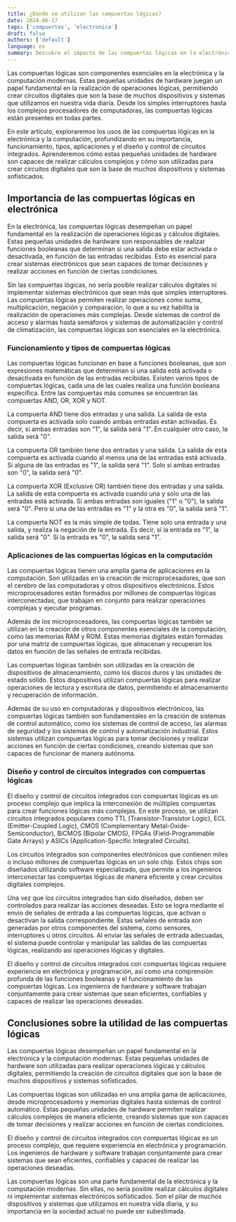 ```yaml
---
title: ¿Dónde se utilizan las compuertas lógicas?
date: 2024-06-17
tags: ['compuertas', 'electronica']
draft: false
authors: ['default']
language: es
summary: Descubre el impacto de las compuertas lógicas en la electrónica y computación y aprende sobre sus funciones clave
---
```


Las compuertas lógicas son componentes esenciales en la electrónica y la computación modernas. Estas pequeñas unidades de hardware juegan un papel fundamental en la realización de operaciones lógicas, permitiendo crear circuitos digitales que son la base de muchos dispositivos y sistemas que utilizamos en nuestra vida diaria. Desde los simples interruptores hasta los complejos procesadores de computadoras, las compuertas lógicas están presentes en todas partes.

En este artículo, exploraremos los usos de las compuertas lógicas en la electrónica y la computación, profundizando en su importancia, funcionamiento, tipos, aplicaciones y el diseño y control de circuitos integrados. Aprenderemos cómo estas pequeñas unidades de hardware son capaces de realizar cálculos complejos y cómo son utilizadas para crear circuitos digitales que son la base de muchos dispositivos y sistemas sofisticados.

<h2>Importancia de las compuertas lógicas en electrónica</h2>

En la electrónica, las compuertas lógicas desempeñan un papel fundamental en la realización de operaciones lógicas y cálculos digitales. Estas pequeñas unidades de hardware son responsables de realizar funciones booleanas que determinan si una salida debe estar activada o desactivada, en función de las entradas recibidas. Esto es esencial para crear sistemas electrónicos que sean capaces de tomar decisiones y realizar acciones en función de ciertas condiciones.

Sin las compuertas lógicas, no sería posible realizar cálculos digitales ni implementar sistemas electrónicos que sean más que simples interruptores. Las compuertas lógicas permiten realizar operaciones como suma, multiplicación, negación y comparación, lo que a su vez habilita la realización de operaciones más complejas. Desde sistemas de control de acceso y alarmas hasta semáforos y sistemas de automatización y control de climatización, las compuertas lógicas son esenciales en la electrónica.

<h3>Funcionamiento y tipos de compuertas lógicas</h3>

Las compuertas lógicas funcionan en base a funciones booleanas, que son expresiones matemáticas que determinan si una salida está activada o desactivada en función de las entradas recibidas. Existen varios tipos de compuertas lógicas, cada una de las cuales realiza una función booleana específica. Entre las compuertas más comunes se encuentran las compuertas AND, OR, XOR y NOT.

La compuerta AND tiene dos entradas y una salida. La salida de esta compuerta es activada solo cuando ambas entradas están activadas. Es decir, si ambas entradas son "1", la salida será "1". En cualquier otro caso, la salida será "0".

La compuerta OR también tiene dos entradas y una salida. La salida de esta compuerta es activada cuando al menos una de las entradas está activada. Si alguna de las entradas es "1", la salida será "1". Solo si ambas entradas son "0", la salida será "0".

La compuerta XOR (Exclusive OR) también tiene dos entradas y una salida. La salida de esta compuerta es activada cuando una y solo una de las entradas está activada. Si ambas entradas son iguales ("1" o "0"), la salida será "0". Pero si una de las entradas es "1" y la otra es "0", la salida será "1".

La compuerta NOT es la más simple de todas. Tiene solo una entrada y una salida, y realiza la negación de la entrada. Es decir, si la entrada es "1", la salida será "0". Si la entrada es "0", la salida será "1".

<h3>Aplicaciones de las compuertas lógicas en la computación</h3>

Las compuertas lógicas tienen una amplia gama de aplicaciones en la computación. Son utilizadas en la creación de microprocesadores, que son el cerebro de las computadoras y otros dispositivos electrónicos. Estos microprocesadores están formados por millones de compuertas lógicas interconectadas, que trabajan en conjunto para realizar operaciones complejas y ejecutar programas.

Además de los microprocesadores, las compuertas lógicas también se utilizan en la creación de otros componentes esenciales de la computación, como las memorias RAM y ROM. Estas memorias digitales están formadas por una matriz de compuertas lógicas, que almacenan y recuperan los datos en función de las señales de entrada recibidas.

Las compuertas lógicas también son utilizadas en la creación de dispositivos de almacenamiento, como los discos duros y las unidades de estado sólido. Estos dispositivos utilizan compuertas lógicas para realizar operaciones de lectura y escritura de datos, permitiendo el almacenamiento y recuperación de información.

Además de su uso en computadoras y dispositivos electrónicos, las compuertas lógicas también son fundamentales en la creación de sistemas de control automático, como los sistemas de control de acceso, las alarmas de seguridad y los sistemas de control y automatización industrial. Estos sistemas utilizan compuertas lógicas para tomar decisiones y realizar acciones en función de ciertas condiciones, creando sistemas que son capaces de funcionar de manera autónoma.

<h3>Diseño y control de circuitos integrados con compuertas lógicas</h3>

El diseño y control de circuitos integrados con compuertas lógicas es un proceso complejo que implica la interconexión de múltiples compuertas para crear funciones lógicas más complejas. En este proceso, se utilizan circuitos integrados populares como TTL (Transistor-Transistor Logic), ECL (Emitter-Coupled Logic), CMOS (Complementary Metal-Oxide-Semiconductor), BiCMOS (Bipolar CMOS), FPGAs (Field-Programmable Gate Arrays) y ASICs (Application-Specific Integrated Circuits).

Los circuitos integrados son componentes electrónicos que contienen miles o incluso millones de compuertas lógicas en un solo chip. Estos chips son diseñados utilizando software especializado, que permite a los ingenieros interconectar las compuertas lógicas de manera eficiente y crear circuitos digitales complejos.

Una vez que los circuitos integrados han sido diseñados, deben ser controlados para realizar las acciones deseadas. Esto se logra mediante el envío de señales de entrada a las compuertas lógicas, que activan o desactivan la salida correspondiente. Estas señales de entrada son generadas por otros componentes del sistema, como sensores, interruptores u otros circuitos. Al enviar las señales de entrada adecuadas, el sistema puede controlar y manipular las salidas de las compuertas lógicas, realizando así operaciones lógicas y digitales.

El diseño y control de circuitos integrados con compuertas lógicas requiere experiencia en electrónica y programación, así como una comprensión profunda de las funciones booleanas y el funcionamiento de las compuertas lógicas. Los ingenieros de hardware y software trabajan conjuntamente para crear sistemas que sean eficientes, confiables y capaces de realizar las operaciones deseadas.

<h2>Conclusiones sobre la utilidad de las compuertas lógicas</h2>

Las compuertas lógicas desempeñan un papel fundamental en la electrónica y la computación modernas. Estas pequeñas unidades de hardware son utilizadas para realizar operaciones lógicas y cálculos digitales, permitiendo la creación de circuitos digitales que son la base de muchos dispositivos y sistemas sofisticados.

Las compuertas lógicas son utilizadas en una amplia gama de aplicaciones, desde microprocesadores y memorias digitales hasta sistemas de control automático. Estas pequeñas unidades de hardware permiten realizar cálculos complejos de manera eficiente, creando sistemas que son capaces de tomar decisiones y realizar acciones en función de ciertas condiciones.

El diseño y control de circuitos integrados con compuertas lógicas es un proceso complejo, que requiere experiencia en electrónica y programación. Los ingenieros de hardware y software trabajan conjuntamente para crear sistemas que sean eficientes, confiables y capaces de realizar las operaciones deseadas.

Las compuertas lógicas son una parte fundamental de la electrónica y la computación modernas. Sin ellas, no sería posible realizar cálculos digitales ni implementar sistemas electrónicos sofisticados. Son el pilar de muchos dispositivos y sistemas que utilizamos en nuestra vida diaria, y su importancia en la sociedad actual no puede ser subestimada.
